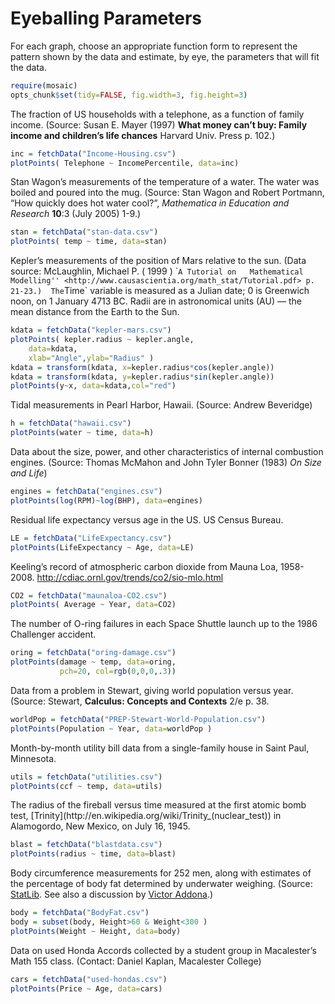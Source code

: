 Eyeballing Parameters
=============

For each graph, choose an appropriate function form to represent the pattern shown by the data and estimate, by eye, the parameters that will fit the data.

```r
require(mosaic)
opts_chunk$set(tidy=FALSE, fig.width=3, fig.height=3)
```


The fraction of US households with a telephone, as a function of family income.  (Source: Susan E. Mayer (1997) **What money can't buy: Family income and children's life chances** Harvard Univ. Press p. 102.)
```r
inc = fetchData("Income-Housing.csv")
plotPoints( Telephone ~ IncomePercentile, data=inc)
```

Stan Wagon's measurements of the temperature of a water.  The water was boiled and poured into the mug.  (Source: Stan Wagon and Robert Portmann, "How quickly does hot water cool?", *Mathematica in Education and Research* **10**:3 (July 2005) 1-9.)
```r
stan = fetchData("stan-data.csv")
plotPoints( temp ~ time, data=stan)
```

Kepler's measurements of the position of Mars relative to the sun.
(Data source: McLaughlin, Michael P. ( 1999 ) ``A Tutorial on
  Mathematical Modelling'' <http://www.causascientia.org/math_stat/Tutorial.pdf> p. 21-23.)  The `Time` variable is measured as a Julian date; 0 is Greenwich noon, on 1 January 4713 BC.  Radii are in astronomical units (AU) --- the mean distance from the Earth to the Sun. 

```r
kdata = fetchData("kepler-mars.csv")
plotPoints( kepler.radius ~ kepler.angle, 
    data=kdata, 
    xlab="Angle",ylab="Radius" )
kdata = transform(kdata, x=kepler.radius*cos(kepler.angle))
kdata = transform(kdata, y=kepler.radius*sin(kepler.angle))
plotPoints(y~x, data=kdata,col="red")
```

Tidal measurements in Pearl Harbor, Hawaii.  (Source: Andrew Beveridge)

```r
h = fetchData("hawaii.csv")
plotPoints(water ~ time, data=h)
```

Data about the size, power, and other characteristics of internal combustion engines.  (Source: Thomas McMahon and John Tyler Bonner (1983) *On Size and Life*)
```r
engines = fetchData("engines.csv")
plotPoints(log(RPM)~log(BHP), data=engines)
```


Residual life expectancy versus age in the US.  US Census Bureau.  
```r
LE = fetchData("LifeExpectancy.csv")
plotPoints(LifeExpectancy ~ Age, data=LE)
```

Keeling's record of atmospheric carbon dioxide from Mauna Loa, 1958-2008. <http://cdiac.ornl.gov/trends/co2/sio-mlo.html>

```r
CO2 = fetchData("maunaloa-CO2.csv")
plotPoints( Average ~ Year, data=CO2)
```

The number of O-ring failures in each Space Shuttle launch up to the 1986 Challenger accident.

```r
oring = fetchData("oring-damage.csv")
plotPoints(damage ~ temp, data=oring, 
           pch=20, col=rgb(0,0,0,.3))
```

Data from a problem in Stewart, giving world population versus year.(Source: Stewart, **Calculus: Concepts and Contexts** 2/e p. 38.

```r
worldPop = fetchData("PREP-Stewart-World-Population.csv")
plotPoints(Population ~ Year, data=worldPop )
```


Month-by-month utility bill data from a single-family house in Saint Paul, Minnesota.
```r
utils = fetchData("utilities.csv")
plotPoints(ccf ~ temp, data=utils)
```

The radius of the fireball versus time measured at the first atomic bomb test, [Trinity](http://en.wikipedia.org/wiki/Trinity_(nuclear_test\)) in Alamogordo, New Mexico, on July 16, 1945.  
```r
blast = fetchData("blastdata.csv")
plotPoints(radius ~ time, data=blast)
```

Body circumference measurements for
252 men, along with estimates of the percentage of body fat
determined by underwater weighing. (Source: [StatLib](http://lib.stat.cmu.edu/datasets/bodyfat).  See also a discussion by [Victor Addona](http://www.mosaic-web.org/go/MCAST/materials/Sept-10-2010/Addona_MCAST_Sept_10.pdf).) 
```r
body = fetchData("BodyFat.csv")
body = subset(body, Height>60 & Weight<300 )
plotPoints(Weight ~ Height, data=body)
```

Data on used Honda Accords collected by a student group in Macalester's Math 155 class.  (Contact: Daniel Kaplan, Macalester College)
```r
cars = fetchData("used-hondas.csv")
plotPoints(Price ~ Age, data=cars)
```